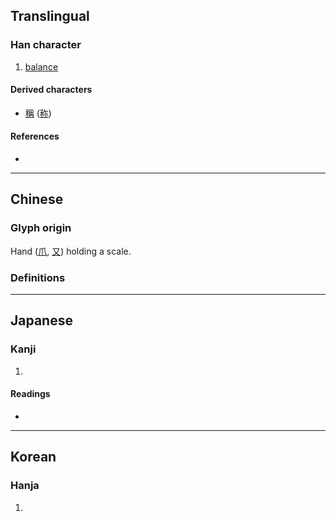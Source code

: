 {{also|尔}}
{{character info}}
==Translingual==

===Han character===
{{Han char|rn=87|rad=爪|as=05|sn=9|four=|canj=BGB|ids=⿱爫冉}}

# [[balance]]

====Derived characters====
* [[稱]] ([[称]])

====References====
* {{Han ref|kx=0689.030|dkj=19671|dj=1102.070|hdz=32032.050|uh=722F|ud=29231}}

----

==Chinese==

===Glyph origin===
{{Han etym}}
Hand ([[爪]], [[又]]) holding a scale.

===Definitions===
{{zh-see|稱|a}}

----

==Japanese==

===Kanji===
{{ja-kanji|grade=|rs=爪05}}

# {{rfdef|ja|sort=爪05}}

====Readings====
* {{ja-readings|on=[[しょう]] (shō)|kun=[[となへ]] (tonahe), [[あげる]] (ageru)}}

----

==Korean==

===Hanja===
{{ko-hanja|hangeul=칭|rv=ching|mr=ch'ing}}

# {{rfdef|ko|sort=爪05}}